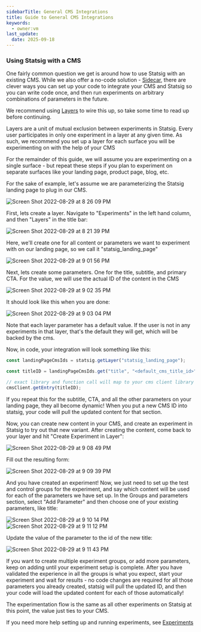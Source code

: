 ```yaml
---
sidebarTitle: General CMS Integrations
title: Guide to General CMS Integrations
keywords:
  - owner:vm
last_update:
  date: 2025-09-18
---
```


### Using Statsig with a CMS

One fairly common question we get is around how to use Statsig with an existing CMS. While we also offer a no-code solution - [Sidecar](/guides/sidecar-experiments/introduction),
there are clever ways you can set up your code to integrate your CMS and Statsig so you can write code once, and then run experiments on
arbitrary combinations of parameters in the future.

We recommend using [Layers](/layers) to wire this up, so take some time to read up before continuing.

<Info>
Layers are a unit of mutual exclusion between experiments in Statsig. Every user participates in only one experiment in a layer at any given time.
As such, we recommend you set up a layer for each surface you will be experimenting on with the help of your CMS
</Info>

For the remainder of this guide, we will assume you are experimenting on a single surface - but repeat these steps if you plan to experiment on separate surfaces like your landing page, product page, blog, etc.

For the sake of example, let's assume we are parameterizing the Statsig landing page to plug in our CMS.

<Frame>
  <img src="https://user-images.githubusercontent.com/74584483/187345904-90ade71e-adc7-4205-85c7-751633a864da.png" alt="Screen Shot 2022-08-29 at 8 26 09 PM" />
</Frame>

First, lets create a layer. Navigate to "Experiments" in the left hand column, and then "Layers" in the title bar:

<Frame>
  <img src="https://user-images.githubusercontent.com/74584483/187341751-7c5861a7-90cd-494d-b84d-75c9ea54f923.png" alt="Screen Shot 2022-08-29 at 8 21 39 PM" />
</Frame>

Here, we'll create one for all content or parameters we want to experiment with on our landing page, so we call it "statsig_landing_page"

<Frame>
  <img src="https://user-images.githubusercontent.com/74584483/187346608-3314ca52-4c99-4442-b056-7081369d2b8f.png" alt="Screen Shot 2022-08-29 at 9 01 56 PM" />
</Frame>

Next, lets create some parameters. One for the title, subtitle, and primary CTA. For the value, we will use the actual ID of the content in the CMS

<Frame>
  <img src="https://user-images.githubusercontent.com/74584483/187346653-1be62abe-e6b9-4ed6-9bf6-b95e7b04e040.png" alt="Screen Shot 2022-08-29 at 9 02 35 PM" />
</Frame>

It should look like this when you are done:

<Frame>
  <img src="https://user-images.githubusercontent.com/74584483/187346571-85013f61-6ca6-42f5-9c41-b4631931f93e.png" alt="Screen Shot 2022-08-29 at 9 03 04 PM" />
</Frame>

Note that each layer parameter has a default value. If the user is not in any experiments in that layer, that's the default they will get, which will be backed by the cms.

Now, in code, your integration will look something like this:

```js
const landingPageCmsIds = statsig.getLayer("statsig_landing_page");

const titleID = landingPageCmsIds.get("title", "<default_cms_title_id>"); // note that you have a default value in code as well

// exact library and function call will map to your cms client library
cmsClient.getEntry(titleID);
```

If you repeat this for the subtitle, CTA, and all the other parameters on your landing page, they all become dynamic!
When you put a new CMS ID into statsig, your code will pull the updated content for that section.

Now, you can create new content in your CMS, and create an experiment in Statsig to try out that new variant. After creating the content, come back
to your layer and hit "Create Experiment in Layer":

<Frame>
  <img src="https://user-images.githubusercontent.com/74584483/187347191-ac9a27bb-3ea3-4338-8680-c94b6d1e753b.png" alt="Screen Shot 2022-08-29 at 9 08 49 PM" />
</Frame>

Fill out the resulting form:

<Frame>
  <img src="https://user-images.githubusercontent.com/74584483/187347290-fc3ebc84-1cf0-4f3a-8256-d6cc5a4b21b3.png" alt="Screen Shot 2022-08-29 at 9 09 39 PM" />
</Frame>

And you have created an experiment! Now, we just need to set up the test and control groups for the experiment, and say which content will be used for each
of the parameters we have set up. In the Groups and parameters section, select "Add Parameter" and then choose one of your existing parameters, like title:

<Frame>
  <img src="https://user-images.githubusercontent.com/74584483/187347358-f336195a-0fa5-42d0-9896-ea0e0cf85875.png" alt="Screen Shot 2022-08-29 at 9 10 14 PM" />
</Frame>

<Frame>
  <img src="https://user-images.githubusercontent.com/74584483/187347464-e4a2dbe6-bcb8-48f1-b807-339f59b6e0b2.png" alt="Screen Shot 2022-08-29 at 9 11 12 PM" />
</Frame>

Update the value of the parameter to the id of the new title:
<Frame>
  <img src="https://user-images.githubusercontent.com/74584483/187347517-77ff4cfb-8f52-4db3-9dd1-92e453076b01.png" alt="Screen Shot 2022-08-29 at 9 11 43 PM" />
</Frame>

If you want to create multiple experiment groups, or add more parameters, keep on adding until your experiment setup is complete.
After you have validated the experience in all the groups is what you expect, start your experiment and wait for results -
no code changes are required for all those parameters you already created, statsig will pull the updated ID, and then your code will load the updated content for each of those automatically!

The experimentation flow is the same as all other experiments on Statsig at this point, the value just ties to your CMS.

If you need more help setting up and running experiments, see [Experiments](/experiments-plus)
